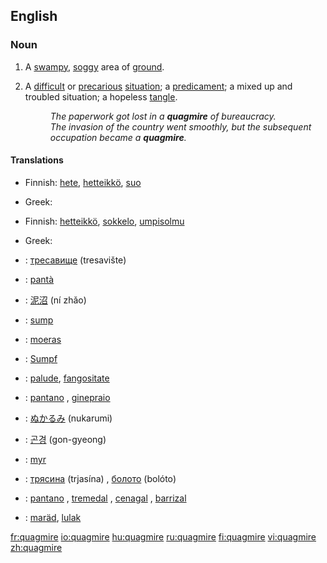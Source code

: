 ==English==

{{wikipedia}}
===Noun===
{{en-noun}}

# A [[swampy]], [[soggy]] area of [[ground]].
# {{figurative}} A [[difficult]] or [[precarious]] [[situation]]; a [[predicament]]; a mixed up and troubled situation; a hopeless [[tangle]].
#:''The paperwork got lost in a '''quagmire''' of bureaucracy.''
#:''The invasion of the country went smoothly, but the subsequent occupation became a '''quagmire'''.''

====Translations====
{{trans-top|swampy,soggy area}}
*Finnish: [[hete]], [[hetteikkö]], [[suo]]
{{trans-mid}}
*Greek: {{t|el|βάλτος|m|tr=váltos}}
{{trans-bottom}}

{{trans-top|precarious situation, hopeless tangle}}
*Finnish: [[hetteikkö]], [[sokkelo]], [[umpisolmu]]
{{trans-mid}}
*Greek: {{t|el|τέλμα|n|tr=télma}}
{{trans-bottom}}

{{checktrans-top}}
*{{ttbc|Bulgarian}}: [[тресавище]] (tresavište)
*{{ttbc|Catalan}}: [[pantà]] {{m}}
*{{ttbc|Chinese}}: [[泥沼]] (ní zhǎo)
*{{ttbc|Danish}}: [[sump#Danish|sump]] {{c}} 
*{{ttbc|Dutch}}: [[moeras]] {{n}}
*{{ttbc|German}}: [[Sumpf]] {{m}}
*{{ttbc|Interlingua}}: [[palude]], [[fangositate]]
{{trans-mid}}
*{{ttbc|Italian}}: [[pantano]] {{m}},  [[ginepraio]] {{m}}
*{{ttbc|Japanese}}: [[ぬかるみ]] (nukarumi)
*{{ttbc|Korean}}: [[곤경]] (gon-gyeong)
*{{ttbc|Norwegian}}: [[myr]] {{f}}
*{{ttbc|Russian}}: [[трясина]] (trjasína) {{f}}, [[болото]] (bolóto) {{n}}
*{{ttbc|Spanish}}: [[pantano]] {{m}}, [[tremedal]] {{m}}, [[cenagal]] {{m}}, [[barrizal]] {{m}}
*{{ttbc|Volapük}}: [[maräd]], [[lulak]]
{{trans-bottom}}

[[fr:quagmire]]
[[io:quagmire]]
[[hu:quagmire]]
[[ru:quagmire]]
[[fi:quagmire]]
[[vi:quagmire]]
[[zh:quagmire]]